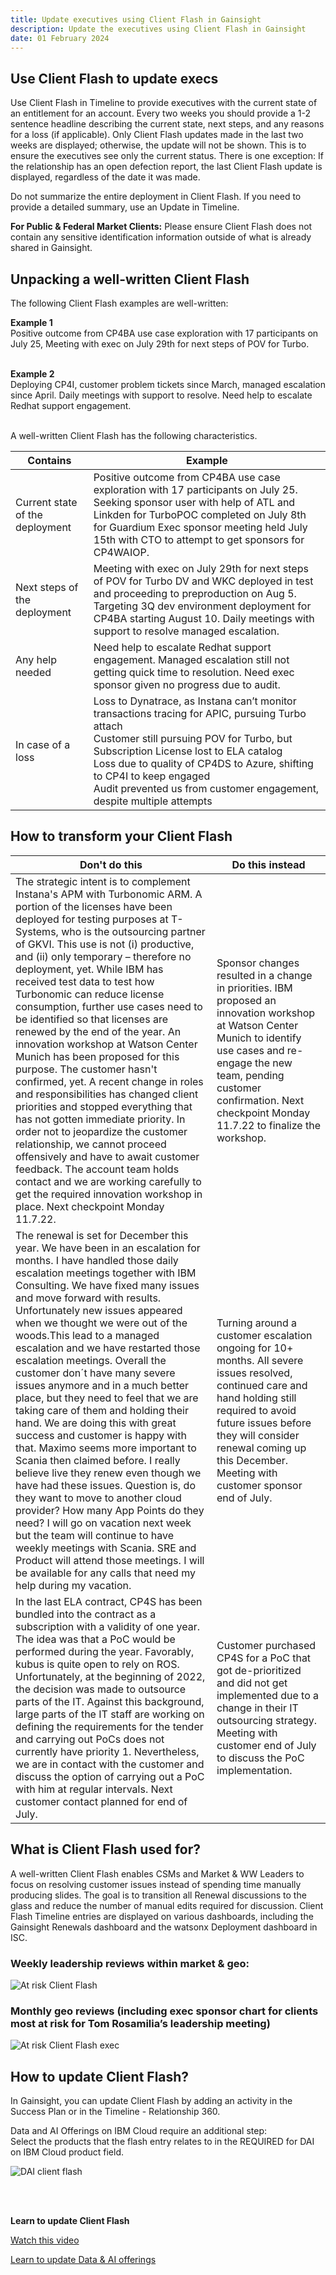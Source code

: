 ```yaml
---
title: Update executives using Client Flash in Gainsight
description: Update the executives using Client Flash in Gainsight
date: 01 February 2024
---
```



<Row>

<Column colMd={9} colLg={9}>

## Use Client Flash to update execs

Use Client Flash in Timeline to provide executives with the current state of an entitlement for an account. Every two weeks you should provide a 1-2 sentence headline describing the current state, next steps, and any reasons for a loss (if applicable). Only Client Flash updates made in the last two weeks are displayed; otherwise, the update will not be shown. This is to ensure the executives see only the current status. There is one exception: If the relationship has an open defection report, the last Client Flash update is displayed, regardless of the date it was made.

Do not summarize the entire deployment in Client Flash. If you need to provide a detailed summary, use an Update in Timeline.<br/>

**For Public & Federal Market Clients:** Please ensure Client Flash does not contain any sensitive identification information outside of what is already shared in Gainsight.


## Unpacking a well-written Client Flash

The following Client Flash examples are well-written:

**Example 1**<br/> Positive outcome from CP4BA use case exploration with 17 participants on July 25, Meeting with exec on July 29th for next steps of POV for Turbo.<br/><br/>

**Example 2**<br/> Deploying CP4I, customer problem tickets since March, managed escalation since April.  Daily meetings with support to resolve. Need help to escalate Redhat support engagement.<br/><br/>

A well-written Client Flash has the following characteristics.

</Column>
</Row>

<Row>
<Column>

| Contains | Example |
| ------ | ---------|
| Current state of the deployment | Positive outcome from CP4BA use case exploration with 17 participants on July 25. Seeking sponsor user with help of ATL and Linkden for TurboPOC completed on July 8th for Guardium Exec sponsor meeting held July 15th with CTO to attempt to get sponsors for CP4WAIOP.|
| Next steps of the deployment | Meeting with exec on July 29th for next steps of POV for Turbo DV and WKC deployed in test and proceeding to preproduction on Aug 5. Targeting 3Q dev environment deployment for CP4BA starting August 10. Daily meetings with support to resolve managed escalation. |
| Any help needed | Need help to escalate Redhat support engagement. Managed escalation still not getting quick time to resolution. Need exec sponsor given no progress due to audit. |
| In case of a loss | Loss to Dynatrace, as Instana can’t monitor transactions tracing for APIC, pursuing Turbo attach <br/> Customer still pursuing POV for Turbo, but Subscription License lost to ELA catalog <br/> Loss due to quality of CP4DS to Azure, shifting to CP4I to keep engaged <br/> Audit prevented us from customer engagement, despite multiple attempts |

## How to transform your Client Flash

| Don't do this | Do this instead |
| ------ | ---------|
| The strategic intent is to complement Instana's APM with Turbonomic ARM. A portion of the licenses have been deployed for testing purposes at T-Systems, who is the outsourcing partner of GKVI. This use is not (i) productive, and (ii) only temporary – therefore no deployment, yet. While IBM has received test data to test how Turbonomic can reduce license consumption, further use cases need to be identified so that licenses are renewed by the end of the year. An innovation workshop at Watson Center Munich has been proposed for this purpose. The customer hasn't confirmed, yet. A recent change in roles and responsibilities has changed client priorities and stopped everything that has not gotten immediate priority. In order not to jeopardize the customer relationship, we cannot proceed offensively and have to await customer feedback. The account team holds contact and we are working carefully to get the required innovation workshop in place. Next checkpoint Monday 11.7.22. | Sponsor changes resulted in a change in priorities. IBM proposed an innovation workshop at Watson Center Munich to identify use cases and re-engage the new team, pending customer confirmation.  Next checkpoint Monday 11.7.22 to finalize the workshop. |
| The renewal is set for December this year. We have been in an escalation for months. I have handled those daily escalation meetings together with IBM Consulting. We have fixed many issues and move forward with results. Unfortunately new issues appeared when we thought we were out of the woods.This lead to a managed escalation and we have restarted those escalation meetings. Overall the customer don´t have many severe issues anymore and in a much better place, but they need to feel that we are taking care of them and holding their hand. We are doing this with great success and customer is happy with that. Maximo seems more important to Scania then claimed before. I really believe live they renew even though we have had these issues. Question is, do they want to move to another cloud provider? How many App Points do they need? I will go on vacation next week but the team will continue to have weekly meetings with Scania. SRE and Product will attend those meetings. I will be available for any calls that need my help during my vacation. |  Turning around a customer escalation ongoing for 10+ months.  All severe issues resolved, continued care and hand holding still required to avoid future issues before they will consider renewal coming up this December.  Meeting with customer sponsor end of July. |
| In the last ELA contract, CP4S has been bundled into the contract as a subscription with a validity of one year. The idea was that a PoC would be performed during the year. Favorably, kubus is quite open to rely on ROS. Unfortunately, at the beginning of 2022, the decision was made to outsource parts of the IT. Against this background, large parts of the IT staff are working on defining the requirements for the tender and carrying out PoCs does not currently have priority 1. Nevertheless, we are in contact with the customer and discuss the option of carrying out a PoC with him at regular intervals. Next customer contact planned for end of July. | Customer purchased CP4S for a PoC that got de-prioritized and did not get implemented due to a change in their IT outsourcing strategy.  Meeting with customer end of July to discuss the PoC implementation.  |

</Column>
</Row>

<Row>

<Column colMd={9} colLg={9}>

## What is Client Flash used for?

A well-written Client Flash enables CSMs and Market & WW Leaders to focus on resolving customer issues instead of spending time manually producing slides. The goal is to transition all Renewal discussions to the glass and reduce the number of manual edits required for discussion. Client Flash Timeline entries are displayed on various dashboards, including the Gainsight Renewals dashboard and the watsonx Deployment dashboard in ISC. 

### Weekly leadership reviews within market & geo:

![At risk Client Flash](../../images/client-flash.png)


### Monthly geo reviews (including exec sponsor chart for clients most at risk for Tom Rosamilia’s leadership meeting)

![At risk Client Flash exec](../../images/client-flash-2.png)

</Column>
</Row>

<Row>

<Column colMd={9} colLg={9}>

## How to update Client Flash?

In Gainsight, you can update Client Flash by adding an activity in the Success Plan or in the Timeline - Relationship 360.

Data and AI Offerings on IBM Cloud require an additional step: <br/>
Select the products that the flash entry relates to in the REQUIRED for DAI on IBM Cloud product field. 

![DAI client flash](../../images/client-flash-dai.png)

</Column>

<Column colMd={2} colLg={3}>

<br/><br/>

<Aside>

**Learn to update Client Flash**

<a href='https://ibm.box.com/s/erbo9c069qpwmpm7eyrmqufgxr81qg2h' target='_blank' rel='noreferrer noopener'>Watch this video</a>

</Aside>

<Aside>

<a href='https://ibm.box.com/s/qpx4x1x8s9xt56g3gqn808my1ln2vp0b' target='_blank' rel='noreferrer noopener'>Learn to update Data & AI offerings</a>

</Aside>


</Column>

</Row>
